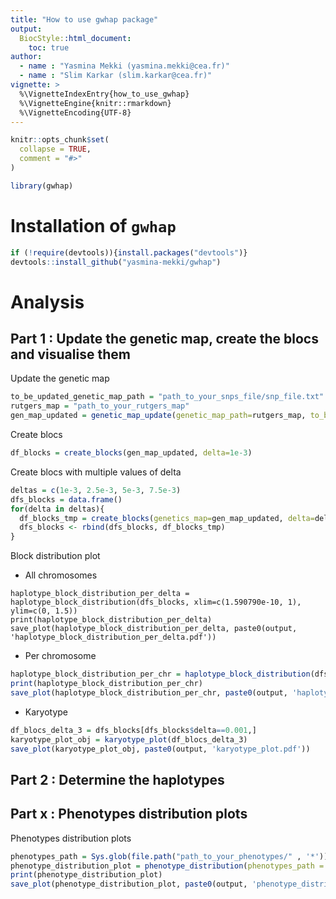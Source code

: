 ```yaml
---
title: "How to use gwhap package"
output: 
  BiocStyle::html_document:
    toc: true
author:
  - name : "Yasmina Mekki (yasmina.mekki@cea.fr)"
  - name : "Slim Karkar (slim.karkar@cea.fr)"
vignette: >
  %\VignetteIndexEntry{how_to_use_gwhap}
  %\VignetteEngine{knitr::rmarkdown}
  %\VignetteEncoding{UTF-8}
---
```


```r
knitr::opts_chunk$set(
  collapse = TRUE,
  comment = "#>"
)
```

```r
library(gwhap)
```

# Installation of `gwhap`

```R
if (!require(devtools)){install.packages("devtools")}
devtools::install_github("yasmina-mekki/gwhap")
```


# Analysis

## Part 1 : Update the genetic map, create the blocs and visualise them


Update the genetic map
```R
to_be_updated_genetic_map_path = "path_to_your_snps_file/snp_file.txt"
rutgers_map = "path_to_your_rutgers_map"
gen_map_updated = genetic_map_update(genetic_map_path=rutgers_map, to_be_updated_genetic_map_path=to_be_updated_genetic_map_path)
```

Create blocs
```R
df_blocks = create_blocks(gen_map_updated, delta=1e-3)
```

Create blocs with multiple values of delta
```R
deltas = c(1e-3, 2.5e-3, 5e-3, 7.5e-3)
dfs_blocks = data.frame()
for(delta in deltas){
  df_blocks_tmp = create_blocks(genetics_map=gen_map_updated, delta=delta)
  dfs_blocks <- rbind(dfs_blocks, df_blocks_tmp)
}
```

Block distribution plot

* All chromosomes
```
haplotype_block_distribution_per_delta = haplotype_block_distribution(dfs_blocks, xlim=c(1.590790e-10, 1), ylim=c(0, 1.5))
print(haplotype_block_distribution_per_delta)
save_plot(haplotype_block_distribution_per_delta, paste0(output, 'haplotype_block_distribution_per_delta.pdf'))
```

* Per chromosome
```R
haplotype_block_distribution_per_chr = haplotype_block_distribution(dfs_blocks, xlim=c(1.590790e-10, 1), ylim=c(0, 1.5), per_chromosome=TRUE)
print(haplotype_block_distribution_per_chr)
save_plot(haplotype_block_distribution_per_chr, paste0(output, 'haplotype_block_distribution_per_chr.pdf'))
```

* Karyotype
```R
df_blocs_delta_3 = dfs_blocks[dfs_blocks$delta==0.001,]
karyotype_plot_obj = karyotype_plot(df_blocs_delta_3)
save_plot(karyotype_plot_obj, paste0(output, 'karyotype_plot.pdf'))
```


## Part 2 : Determine the haplotypes




## Part x : Phenotypes distribution plots


Phenotypes distribution plots
```R
phenotypes_path = Sys.glob(file.path("path_to_your_phenotypes/" , '*'))
phenotype_distribution_plot = phenotype_distribution(phenotypes_path = phenotypes_path)
print(phenotype_distribution_plot)
save_plot(phenotype_distribution_plot, paste0(output, 'phenotype_distribution_plot.pdf'))
```



